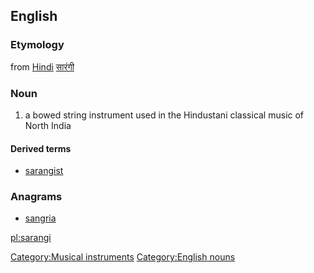 ==English==
{{wikipedia|Sarangi}}
===Etymology===
from [[Hindi]] [[सारंगी]]
===Noun===
{{en-noun}}

# a bowed string instrument used in the Hindustani classical music of North India

====Derived terms====
* [[sarangist]]

===Anagrams===
* [[sangria#English|sangria]]

[[Category:Musical instruments]]
[[Category:English nouns]]

[[pl:sarangi]]